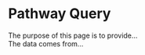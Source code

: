 # Pathway Query {#sec-pathway-query}
  
The purpose of this page is to provide...  
The data comes from...  

